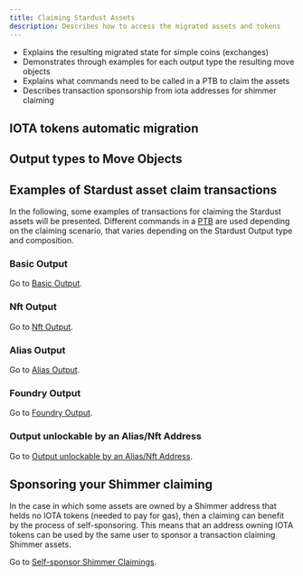 ```yaml
---
title: Claiming Stardust Assets
description: Describes how to access the migrated assets and tokens
---
```


  - Explains the resulting migrated state for simple coins (exchanges)
  - Demonstrates through examples for each output type the resulting move objects
  - Explains what commands need to be called in a PTB to claim the assets
  - Describes transaction sponsorship from iota addresses for shimmer claiming

## IOTA tokens automatic migration 


## Output types to Move Objects


## Examples of Stardust asset claim transactions

In the following, some examples of transactions for claiming the Stardust assets will be presented. Different commands in a [PTB](../iota-101/transactions/ptb/prog-txn-blocks.mdx) are used depending on the claiming scenario, that varies depending on the Stardust Output type and composition.

### Basic Output

Go to [Basic Output](claiming/basic.mdx).

### Nft Output

Go to [Nft Output](claiming/nft.mdx).

### Alias Output

Go to [Alias Output](claiming/alias.mdx).

### Foundry Output

Go to [Foundry Output](claiming/foundry.mdx).

### Output unlockable by an Alias/Nft Address

Go to [Output unlockable by an Alias/Nft Address](claiming/address-unlock-condition.mdx).

## Sponsoring your Shimmer claiming

In the case in which some assets are owned by a Shimmer address that helds no IOTA tokens (needed to pay for gas), then a claiming can benefit by the process of self-sponsoring. This means that an address owning IOTA tokens can be used by the same user to sponsor a transaction claiming Shimmer assets. 

Go to [Self-sponsor Shimmer Claimings](claiming/self-sponsor.mdx).